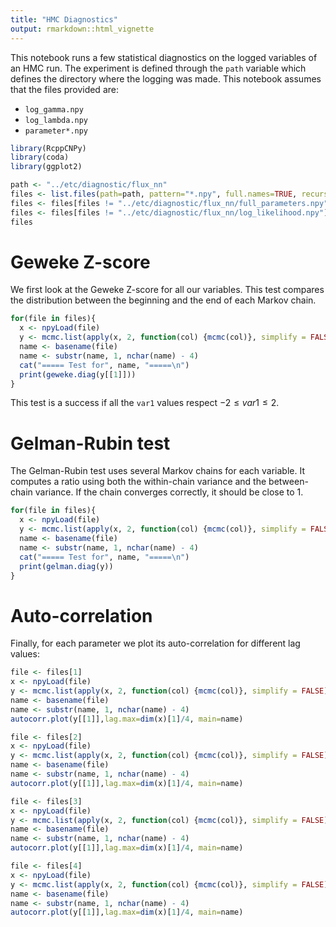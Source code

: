 ```yaml
---
title: "HMC Diagnostics"
output: rmarkdown::html_vignette
---
```


This notebook runs a few statistical diagnostics on the logged variables of an HMC run. The experiment is defined through the  `path` variable which defines the directory where the logging was made. This notebook assumes that the files provided are:

- `log_gamma.npy`
- `log_lambda.npy`
- `parameter*.npy`
```r
library(RcppCNPy)
library(coda)
library(ggplot2)

path <- "../etc/diagnostic/flux_nn"
files <- list.files(path=path, pattern="*.npy", full.names=TRUE, recursive=FALSE)
files <- files[files != "../etc/diagnostic/flux_nn/full_parameters.npy"]
files <- files[files != "../etc/diagnostic/flux_nn/log_likelihood.npy"]
files
```

# Geweke Z-score

We first look at the Geweke Z-score for all our variables. This test compares the distribution between the beginning and the end of each Markov chain.
```r
for(file in files){
  x <- npyLoad(file)
  y <- mcmc.list(apply(x, 2, function(col) {mcmc(col)}, simplify = FALSE))
  name <- basename(file)
  name <- substr(name, 1, nchar(name) - 4)
  cat("===== Test for", name, "=====\n")
  print(geweke.diag(y[[1]]))
}
```
This test is a success if all the `var1` values respect $-2\leq var1 \leq 2$.

# Gelman-Rubin test

The Gelman-Rubin test uses several Markov chains for each variable. It computes a ratio using both the within-chain variance and the between-chain variance. If the chain converges correctly, it should be close to 1.
```r
for(file in files){
  x <- npyLoad(file)
  y <- mcmc.list(apply(x, 2, function(col) {mcmc(col)}, simplify = FALSE))
  name <- basename(file)
  name <- substr(name, 1, nchar(name) - 4)
  cat("===== Test for", name, "=====\n")
  print(gelman.diag(y))
}
```
# Auto-correlation

Finally, for each parameter we plot its auto-correlation for different lag values:

```r
file <- files[1]
x <- npyLoad(file)
y <- mcmc.list(apply(x, 2, function(col) {mcmc(col)}, simplify = FALSE))
name <- basename(file)
name <- substr(name, 1, nchar(name) - 4)
autocorr.plot(y[[1]],lag.max=dim(x)[1]/4, main=name)
```

```r
file <- files[2]
x <- npyLoad(file)
y <- mcmc.list(apply(x, 2, function(col) {mcmc(col)}, simplify = FALSE))
name <- basename(file)
name <- substr(name, 1, nchar(name) - 4)
autocorr.plot(y[[1]],lag.max=dim(x)[1]/4, main=name)
```

```r
file <- files[3]
x <- npyLoad(file)
y <- mcmc.list(apply(x, 2, function(col) {mcmc(col)}, simplify = FALSE))
name <- basename(file)
name <- substr(name, 1, nchar(name) - 4)
autocorr.plot(y[[1]],lag.max=dim(x)[1]/4, main=name)
```

```r
file <- files[4]
x <- npyLoad(file)
y <- mcmc.list(apply(x, 2, function(col) {mcmc(col)}, simplify = FALSE))
name <- basename(file)
name <- substr(name, 1, nchar(name) - 4)
autocorr.plot(y[[1]],lag.max=dim(x)[1]/4, main=name)
```
